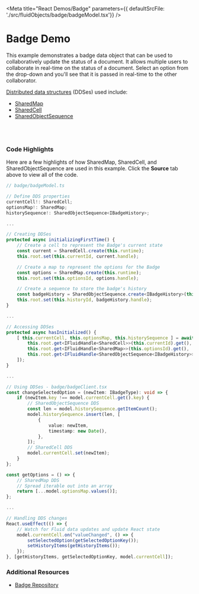 
<Meta title="React Demos/Badge" parameters={{ defaultSrcFile: './src/fluidObjects/badge/badgeModel.tsx'}} />

# Badge Demo

This example demonstrates a badge data object that can be used to collaboratively update the status of a document. It allows multiple
users to collaborate in real-time on the status of a document. Select an option from the drop-down
and you'll see that it is passed in real-time to the other collaborator.

<a href="https://fluidframework.com/docs/concepts/dds/" target="_blank">Distributed data structures</a> (DDSes) used include:

* <a href="https://fluidframework.com/docs/apis/map/sharedmap/" target="_blank">SharedMap</a>
* <a href="https://fluidframework.com/docs/apis/cell/sharedcell/" target="_blank">SharedCell</a>
* <a href="https://fluidframework.com/docs/apis/sequence/sharedobjectsequence/" target="_blank">SharedObjectSequence</a>

<Story name="Demo">
  <FluidLoader factory={BadgeContainerFactory} title={Badge.factory.type}></FluidLoader>
</Story>

<br /><br />

### Code Highlights

Here are a few highlights of how SharedMap, SharedCell, and SharedObjectSequence are used in this example. Click the **Source** tab above to 
view all of the code.

```typescript
// badge/badgeModel.ts

// Define DDS properties
currentCell!: SharedCell;
optionsMap!: SharedMap;
historySequence!: SharedObjectSequence<IBadgeHistory>;

...

// Creating DDSes
protected async initializingFirstTime() {
    // Create a cell to represent the Badge's current state
    const current = SharedCell.create(this.runtime);
    this.root.set(this.currentId, current.handle);

    // Create a map to represent the options for the Badge
    const options = SharedMap.create(this.runtime);
    this.root.set(this.optionsId, options.handle);

    // Create a sequence to store the badge's history
    const badgeHistory = SharedObjectSequence.create<IBadgeHistory>(this.runtime);
    this.root.set(this.historyId, badgeHistory.handle);
}

...

// Accessing DDSes
protected async hasInitialized() {
    [ this.currentCell, this.optionsMap, this.historySequence ] = await Promise.all([
        this.root.get<IFluidHandle<SharedCell>>(this.currentId).get(),
        this.root.get<IFluidHandle<SharedMap>>(this.optionsId).get(),
        this.root.get<IFluidHandle<SharedObjectSequence<IBadgeHistory>>>(this.historyId).get(),
    ]);
}

...

// Using DDSes - badge/badgeClient.tsx
const changeSelectedOption = (newItem: IBadgeType): void => {
    if (newItem.key !== model.currentCell.get().key) {
        // SharedObjectSequence DDS
        const len = model.historySequence.getItemCount();
        model.historySequence.insert(len, [
            {
                value: newItem,
                timestamp: new Date(),
            },
        ]);
        // SharedCell DDS
        model.currentCell.set(newItem);
    }
};

const getOptions = () => {
    // SharedMap DDS
    // Spread iterable out into an array
    return [...model.optionsMap.values()];
};

...

// Handling DDS changes
React.useEffect(() => {
    // Watch for Fluid data updates and update React state
    model.currentCell.on("valueChanged", () => {
        setSelectedOption(getSelectedOptionKey());
        setHistoryItems(getHistoryItems());
    });
}, [getHistoryItems, getSelectedOptionKey, model.currentCell]);

```

### Additional Resources

* <a href="https://github.com/microsoft/FluidFramework/tree/main/examples/data-objects/badge" target="_blank">Badge Repository</a>
